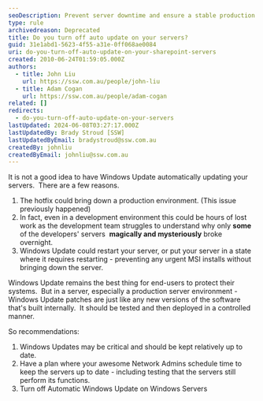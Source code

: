 ```yaml
---
seoDescription: Prevent server downtime and ensure a stable production environment by disabling automatic Windows updates on your servers.
type: rule
archivedreason: Deprecated
title: Do you turn off auto update on your servers?
guid: 31e1abd1-5623-4f55-a31e-0ff068ae0084
uri: do-you-turn-off-auto-update-on-your-sharepoint-servers
created: 2010-06-24T01:59:05.000Z
authors:
  - title: John Liu
    url: https://ssw.com.au/people/john-liu
  - title: Adam Cogan
    url: https://ssw.com.au/people/adam-cogan
related: []
redirects:
  - do-you-turn-off-auto-update-on-your-servers
lastUpdated: 2024-06-08T03:27:17.000Z
lastUpdatedBy: Brady Stroud [SSW]
lastUpdatedByEmail: bradystroud@ssw.com.au
createdBy: johnliu
createdByEmail: johnliu@ssw.com.au
---
```


It is not a good idea to have Windows Update automatically updating your servers.  There are a few reasons.
1. The hotfix could bring down a production environment. (This issue previously happened)
2. In fact, even in a development environment this could be hours of lost work as the development team struggles to understand why only **some** of the developers' servers  **magically and mysteriously** broke overnight.
3. Windows Update could restart your server, or put your server in a state where it requires restarting - preventing any urgent MSI installs without bringing down the server.

Windows Update remains the best thing for end-users to protect their systems.  But in a server, especially a production server environment - Windows Update patches are just like any new versions of the software that's built internally.  It should be tested and then deployed in a controlled manner.

So recommendations:

1. Windows Updates may be critical and should be kept relatively up to date.
2. Have a plan where your awesome Network Admins schedule time to keep the servers up to date - including testing that the servers still perform its functions.
3. Turn off Automatic Windows Update on Windows Servers
